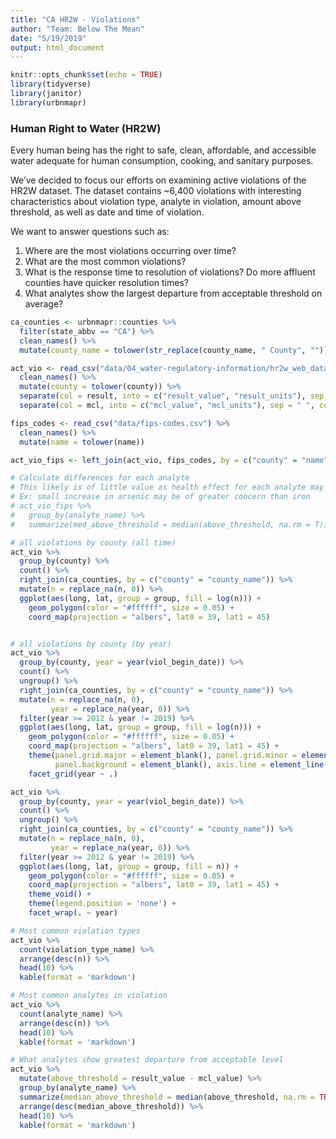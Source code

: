 ```yaml
---
title: "CA HR2W - Violations"
author: "Team: Below The Mean"
date: "5/19/2019"
output: html_document
---
```


```r
knitr::opts_chunk$set(echo = TRUE)
library(tidyverse)
library(janitor)
library(urbnmapr)
```

### Human Right to Water (HR2W)

Every human being has the right to safe, clean, affordable, and accessible water adequate for human consumption, cooking, and sanitary purposes.

We’ve decided to focus our efforts on examining active violations of the HR2W dataset. The dataset contains ~6,400 violations with interesting characteristics about violation type, analyte in violation, amount above threshold, as well as date and time of violation.

We want to answer questions such as:

1. Where are the most violations occurring over time?
2. What are the most common violations?
3. What is the response time to resolution of violations? Do more affluent counties have quicker resolution times?
4. What analytes show the largest departure from acceptable threshold on average?



```r
ca_counties <- urbnmapr::counties %>% 
  filter(state_abbv == "CA") %>% 
  clean_names() %>% 
  mutate(county_name = tolower(str_replace(county_name, " County", "")))

act_vio <- read_csv("data/04_water-regulatory-information/hr2w_web_data_active_2-2019.csv") %>% 
  clean_names() %>% 
  mutate(county = tolower(county)) %>% 
  separate(col = result, into = c("result_value", "result_units"), sep = " ", convert = TRUE) %>% 
  separate(col = mcl, into = c("mcl_value", "mcl_units"), sep = " ", convert = TRUE)

fips_codes <- read_csv("data/fips-codes.csv") %>% 
  clean_names() %>% 
  mutate(name = tolower(name))
```


```r
act_vio_fips <- left_join(act_vio, fips_codes, by = c("county" = "name"))

# Calculate differences for each analyte
# This likely is of little value as health effect for each analyte may be difference
# Ex: small increase in arsenic may be of greater concern than iron
# act_vio_fips %>% 
#   group_by(analyte_name) %>% 
#   summarize(med_above_threshold = median(above_threshold, na.rm = T))
```

```r
# all violations by county (all time)
act_vio %>% 
  group_by(county) %>% 
  count() %>% 
  right_join(ca_counties, by = c("county" = "county_name")) %>% 
  mutate(n = replace_na(n, 0)) %>% 
  ggplot(aes(long, lat, group = group, fill = log(n))) +
    geom_polygon(color = "#ffffff", size = 0.05) +
    coord_map(projection = "albers", lat0 = 39, lat1 = 45)


# all violations by county (by year)
act_vio %>% 
  group_by(county, year = year(viol_begin_date)) %>% 
  count() %>% 
  ungroup() %>% 
  right_join(ca_counties, by = c("county" = "county_name")) %>% 
  mutate(n = replace_na(n, 0),
         year = replace_na(year, 0)) %>% 
  filter(year >= 2012 & year != 2019) %>% 
  ggplot(aes(long, lat, group = group, fill = log(n))) +
    geom_polygon(color = "#ffffff", size = 0.05) +
    coord_map(projection = "albers", lat0 = 39, lat1 = 45) +
    theme(panel.grid.major = element_blank(), panel.grid.minor = element_blank(),
          panel.background = element_blank(), axis.line = element_line(colour = "black")) +
    facet_grid(year ~ .)

act_vio %>% 
  group_by(county, year = year(viol_begin_date)) %>% 
  count() %>% 
  ungroup() %>% 
  right_join(ca_counties, by = c("county" = "county_name")) %>% 
  mutate(n = replace_na(n, 0),
         year = replace_na(year, 0)) %>% 
  filter(year >= 2012 & year != 2019) %>%
  ggplot(aes(long, lat, group = group, fill = n)) +
    geom_polygon(color = "#ffffff", size = 0.05) +
    coord_map(projection = "albers", lat0 = 39, lat1 = 45) +
    theme_void() +
    theme(legend.position = 'none') +
    facet_wrap(. ~ year)
```

```r
# Most common violation types
act_vio %>% 
  count(violation_type_name) %>% 
  arrange(desc(n)) %>% 
  head(10) %>% 
  kable(format = 'markdown')

# Most common analytes in violation
act_vio %>% 
  count(analyte_name) %>% 
  arrange(desc(n)) %>% 
  head(10) %>% 
  kable(format = 'markdown')

# What analytes show greatest departure from acceptable level
act_vio %>% 
  mutate(above_threshold = result_value - mcl_value) %>% 
  group_by(analyte_name) %>% 
  summarize(median_above_threshold = median(above_threshold, na.rm = TRUE)) %>% 
  arrange(desc(median_above_threshold)) %>% 
  head(10) %>% 
  kable(format = 'markdown')
```

